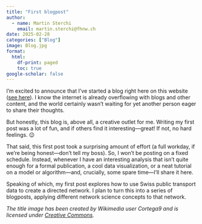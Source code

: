 ---
title: "First blogpost"
author:
  - name: Martin Sterchi
    email: martin.sterchi@fhnw.ch
date: 2025-02-28
categories: ["Blog"]
image: Blog.jpg
format:
  html:
    df-print: paged
    toc: true
google-scholar: false
---

I'm excited to announce that I've started a blog right here on this website ([see here](../../blog/index.qmd)). I know the internet is already overflowing with blogs and other content, and the world certainly wasn’t waiting for yet another person eager to share their thoughts.

But honestly, this blog is, above all, a creative outlet for me. Writing my first post was a lot of fun, and if others find it interesting—great! If not, no hard feelings. 😉

That said, this first post took a surprising amount of effort (a full workday, if we’re being honest—don't tell my boss). So, I won’t be posting on a fixed schedule. Instead, whenever I have an interesting analysis that isn’t quite enough for a formal publication, a cool data visualization, or a neat tutorial on a model or algorithm—and, crucially, some spare time—I’ll share it here.

Speaking of which, my first post explores how to use Swiss public transport data to create a directed network. I plan to turn this into a series of blogposts, applying different network science concepts to that network.

*The title image has been created by Wikimedia user Cortega9 and is licensed under [Creative Commons](https://creativecommons.org/licenses/by-sa/3.0/deed.en).*
